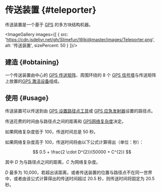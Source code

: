 
# 传送装置 {#teleporter}

传送装置是一个基于 [GPS](/GPS) 的多方块结构机器。

<ImageGallery images={[
  {
    src: 'https://cdn.jsdelivr.net/gh/Slimefun/Wiki@master/images/Teleporter.png',
    alt: '传送装置',
    sizePercent: 50
  }
]}/>

## 建造 {#obtaining}

一个传送装置由中心的 [GPS 传送矩阵](/GPS-Teleporter-Matrix)、周围环绕的 8 个 [GPS 信号塔](/GPS-Teleporter-Pylon)与传送矩阵上放置的[GPS 激活设备](/GPS-Activation-Device)组成。

## 使用 {#usage}

传送装置可以传送到由 [GPS 设置路径点工具](/GPS-Marker-Tool)或 [GPS 应急发射器](/GPS-Emergency-Transmitter)设置的路径点。

传送花费的时间由与路径点之间的距离和 [GPS网络复杂度](/GPS-Transmitter)决定。

如果网络复杂度低于 100，传送时间总是 50 秒。

如果网络复杂度高于 100，传送时间将由以下公式计算得出（单位：秒）：

$$
0.5 + \frac{2 \cdot D^{2}}{50000 + C^{2}}
$$

其中 $D$ 为与路径点之间的距离，$C$ 为网络复杂度。

$D$ 最多为 10,000，若超出该距离，或者传送装置的位置与路径点不在同一世界中，或者由该公式计算得出的传送时间超过 20.5 秒，则传送时间将固定为 20.5 秒。
